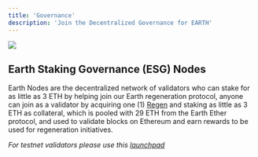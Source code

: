 ```yaml
---
title: 'Governance'
description: 'Join the Decentralized Governance for EARTH'
---
```


[<img src="/images/validator.png" max-height="200px"/>](https://mainnet.earthstaking.com)

## Earth Staking Governance (ESG) Nodes

Earth Nodes are the decentralized network of validators who can stake for as little as 3 ETH by helping join our Earth regeneration protocol, anyone can join as a validator by acquiring one (1) [Regen](/governance) and staking as little as 3 ETH as collateral, which is pooled with 29 ETH from the Earth Ether protocol, and used to validate blocks on Ethereum and earn rewards to be used for regeneration initiatives.

*For testnet validators please use this [launchpad](https://testnet.earthstaking.com)*

